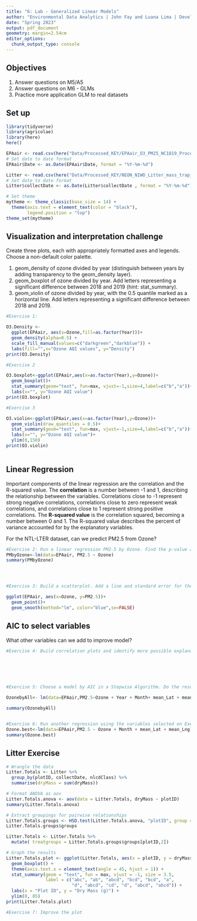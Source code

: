 ```yaml
---
title: "6: Lab - Generalized Linear Models"
author: "Environmental Data Analytics | John Fay and Luana Lima | Developed by Kateri Salk"
date: "Spring 2023"
output: pdf_document
geometry: margin=2.54cm
editor_options: 
  chunk_output_type: console
---
```


## Objectives
1. Answer questions on M5/A5
2. Answer questions on M6 - GLMs
3. Practice more application GLM to real datasets


## Set up
```r
library(tidyverse)
library(agricolae)   
library(here)
here()

EPAair <- read.csv(here("Data/Processed_KEY/EPAair_O3_PM25_NC1819_Processed.csv"), stringsAsFactors = TRUE)
# Set date to date format
EPAair$Date <- as.Date(EPAair$Date, format = "%Y-%m-%d")

Litter <- read.csv(here("Data/Processed_KEY/NEON_NIWO_Litter_mass_trap_Processed.csv"), stringsAsFactors = TRUE)
# Set date to date format
Litter$collectDate <- as.Date(Litter$collectDate , format = "%Y-%m-%d")

# Set theme
mytheme <- theme_classic(base_size = 14) +
  theme(axis.text = element_text(color = "black"), 
        legend.position = "top")
theme_set(mytheme)
```



## Visualization and interpretation challenge

Create three plots, each with appropriately formatted axes and legends. Choose a non-default color palette.

1. geom_density of ozone divided by year (distinguish between years by adding transparency to the geom_density layer).
2. geom_boxplot of ozone divided by year. Add letters representing a significant difference between 2018 and 2019 (hint: stat_summary). 
3. geom_violin of ozone divided by year, with the 0.5 quantile marked as a horizontal line. Add letters representing a significant difference between 2018 and 2019. 

```r
#Exercise 1:

O3.Density <-
  ggplot(EPAair, aes(x=Ozone,fill=as.factor(Year)))+
  geom_density(alpha=0.5) +
  scale_fill_manual(values=c("darkgreen","darkblue")) +
  labs(fill="",x="Ozone AQI values", y="Density")
print(O3.Density)

#Exercise 2

O3.boxplot<-ggplot(EPAair,aes(x=as.factor(Year),y=Ozone))+
  geom_boxplot()+
  stat_summary(geom="text", fun=max, vjust=-1,size=4,label=c("b","a"))+
  labs(x="", y="Ozone AQI value")
print(O3.boxplot)

#Exercise 3

O3.violin<-ggplot(EPAair,aes(x=as.factor(Year),y=Ozone))+
  geom_violin(draw_quantiles = 0.5)+
  stat_summary(geom="text", fun=max, vjust=-1,size=4,label=c("b","a"))+
  labs(x="", y="Ozone AQI value")+
  ylim(0,150)
print(O3.violin)
  
```

## Linear Regression

Important components of the linear regression are the correlation and the R-squared value. The **correlation** is a number between -1 and 1, describing the relationship between the variables. Correlations close to -1 represent strong negative correlations, correlations close to zero represent weak correlations, and correlations close to 1 represent strong positive correlations. The **R-squared value** is the correlation squared, becoming a number between 0 and 1. The R-squared value describes the percent of variance accounted for by the explanatory variables. 

For the NTL-LTER dataset, can we predict PM2.5 from Ozone?

```r

#Exercise 2: Run a linear regression PM2.5 by Ozone. Find the p-value and R-squared value. 
PMbyOzone<-lm(data=EPAair, PM2.5 ~ Ozone)
summary(PMbyOzone)




#Exercise 3: Build a scatterplot. Add a line and standard error for the linear regression. Add the regression equation to the plot

ggplot(EPAair, aes(x=Ozone, y=PM2.5))+
  geom_point()+
  geom_smooth(method="lm", color="blue",se=FALSE)

```


## AIC to select variables

What other variables can we add to improve model?

```r

#Exercise 4: Build correlation plots and identify more possible explanatory variables to add to the regression.






#Exercise 5: Choose a model by AIC in a Stepwise Algorithm. Do the results from AIC match the variables you selected on Exercise 4?

OzonebyAll<- lm(data=EPAair,PM2.5~Ozone + Year + Month+ mean_Lat + mean_Lng)

summary(OzonebyAll)


#Exercise 6: Run another regression using the variables selected on Exercise 6. Compare r-squared value with the one from Exercise 2. 
Ozone.best<-lm(data=EPAair,PM2.5 ~ Ozone + Month + mean_Lat + mean_Lng)
summary(Ozone.best)
```



## Litter Exercise

```r
# Wrangle the data
Litter.Totals <- Litter %>%
  group_by(plotID, collectDate, nlcdClass) %>%
  summarise(dryMass = sum(dryMass))

# Format ANOVA as aov
Litter.Totals.anova <- aov(data = Litter.Totals, dryMass ~ plotID)
summary(Litter.Totals.anova)

# Extract groupings for pairwise relationships
Litter.Totals.groups <- HSD.test(Litter.Totals.anova, "plotID", group = TRUE)
Litter.Totals.groups$groups

Litter.Totals <- Litter.Totals %>%
  mutate( treatgroups = Litter.Totals.groups$groups[plotID,2])

# Graph the results
Litter.Totals.plot <- ggplot(Litter.Totals, aes(x = plotID, y = dryMass)) +
  geom_boxplot() +
  theme(axis.text.x = element_text(angle = 45, hjust = 1)) +
  stat_summary(geom = "text", fun = max, vjust = -1, size = 3.5,
               label = c("abc", "ab", "abcd", "bcd", "bcd", "a", 
                         "d", "abcd", "cd", "d", "abcd", "abcd")) +
  labs(x = "Plot ID", y = "Dry Mass (g)") +
  ylim(0, 85)
print(Litter.Totals.plot)

```

```r
#Exercise 7: Improve the plot


```
